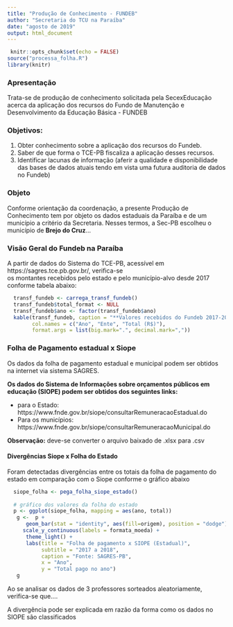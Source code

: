 ---
title: "Produção de Conhecimento - FUNDEB"
author: "Secretaria do TCU na Paraíba"
date: "agosto de 2019"
output: html_document
---

```{r setup, include=FALSE}
 knitr::opts_chunk$set(echo = FALSE)
source("processa_folha.R")
library(knitr)
```

### Apresentação
Trata-se de produção de conhecimento solicitada pela SecexEducação acerca da aplicação dos recursos do Fundo de Manutenção e Desenvolvimento da Educação Básica - FUNDEB 

### Objetivos:

1. Obter conhecimento sobre a aplicação dos recursos do Fundeb.
2. Saber de que forma o TCE-PB fiscaliza a aplicação desses recursos.
3. Identificar lacunas de informação (aferir a qualidade e disponibilidade das bases de dados atuais tendo em vista uma futura auditoria de dados no Fundeb)

### Objeto
Conforme orientação da coordenação, a presente Produção de Conhecimento tem por objeto os dados
estaduais da Paraíba e de um município a critério da Secretaria. Nesses termos, a Sec-PB 
escolheu o município de **Brejo do Cruz**...


### Visão Geral do Fundeb na Paraíba

A partir de dados do Sistema do TCE-PB, acessível em https://sagres.tce.pb.gov.br/,  verifica-se  
os montantes recebidos pelo estado e pelo município-alvo desde 2017 conforme tabela abaixo:

```{r }
  transf_fundeb <- carrega_transf_fundeb()
  transf_fundeb$total_format <- NULL
  transf_fundeb$ano <- factor(transf_fundeb$ano)
  kable(transf_fundeb, caption = "**Valores recebidos do Fundeb 2017-2019**", 
        col.names = c("Ano", "Ente", "Total (R$)"), 
        format.args = list(big.mark=".", decimal.mark=","))

```


###  Folha de Pagamento estadual x Siope

Os dados da folha de pagamento estadual e municipal podem ser obtidos na internet via sistema SAGRES. 

**Os dados do Sistema de Informações sobre orçamentos públicos em educação (SIOPE) podem ser obtidos dos seguintes links:**

* para o Estado:
https://www.fnde.gov.br/siope/consultarRemuneracaoEstadual.do
* Para os municípios:
https://www.fnde.gov.br/siope/consultarRemuneracaoMunicipal.do

**Observação:** deve-se converter o arquivo baixado de .xlsx para .csv


#### Divergências Siope x Folha do Estado  

Foram detectadas divergências entre os totais da folha de pagamento do estado em comparação com o Siope 
conforme o gráfico abaixo

```{r }
  siope_folha <- pega_folha_siope_estado()
 
  # gráfico dos valores da folha do estado
  p <- ggplot(siope_folha, mapping = aes(ano, total))
   g <-  p +
      geom_bar(stat = "identity", aes(fill=origem), position = "dodge") +
     scale_y_continuous(labels = formata_moeda) +
      theme_light() +
      labs(title = "Folha de pagamento x SIOPE (Estadual)",
           subtitle = "2017 a 2018",
           caption = "Fonte: SAGRES-PB",
           x = "Ano",
           y = "Total pago no ano")
   g 

```

Ao se analisar os dados de 3 professores sorteados aleatoriamente, verifica-se que....

A divergência pode ser explicada em razão da forma como os dados no SIOPE são classificados